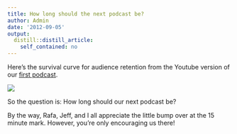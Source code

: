 ```yaml
---
title: How long should the next podcast be?
author: Admin
date: '2012-09-05'
output:
  distill::distill_article:
    self_contained: no
---
```


Here&#8217;s the survival curve for audience retention from the Youtube version of our <a href="http://youtu.be/FkSlaczE1vw" target="_blank">first podcast</a>.

![](http://media.tumblr.com/tumblr_m9vnbcaVdP1r08wvg.png)

So the question is: How long should our next podcast be?

By the way, Rafa, Jeff, and I all appreciate the little bump over at the 15 minute mark. However, you&#8217;re only encouraging us there!
